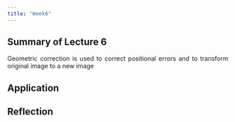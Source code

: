 ```yaml
---
title: "Week6"
---
```


<div style="text-align: justify">

## Summary of Lecture 6

Geometric correction is used to correct positional errors and to transform original image to a new image

## Application

## Reflection
